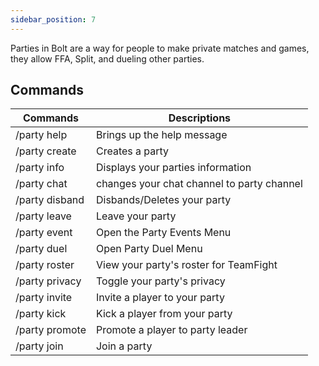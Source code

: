 ```yaml
---
sidebar_position: 7
---
```


Parties in Bolt are a way for people to make private matches and games,
they allow FFA, Split, and dueling other parties.

## Commands

Commands        | Descriptions
--------------- | ------------
/party help     | Brings up the help message
/party create   | Creates a party
/party info     | Displays your parties information
/party chat     | changes your chat channel to party channel
/party disband  | Disbands/Deletes your party
/party leave    | Leave your party
/party event    | Open the Party Events Menu
/party duel     | Open Party Duel Menu
/party roster   | View your party's roster for TeamFight
/party privacy  | Toggle your party's privacy
/party invite   | Invite a player to your party
/party kick     | Kick a player from your party
/party promote  | Promote a player to party leader
/party join     | Join a party 